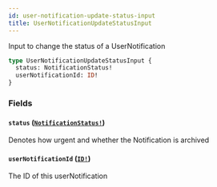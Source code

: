 ```yaml
---
id: user-notification-update-status-input
title: UserNotificationUpdateStatusInput
---
```


Input to change the status of a UserNotification

```graphql
type UserNotificationUpdateStatusInput {
  status: NotificationStatus!
  userNotificationId: ID!
}
```

### Fields

#### `status` ([`NotificationStatus!`](/developers/shared-apis/adminidentity-api/graphql/reference/enums/notification-status))

Denotes how urgent and whether the Notification is archived

#### `userNotificationId` ([`ID!`](/developers/shared-apis/adminidentity-api/graphql/reference/scalars/id))

The ID of this userNotification
